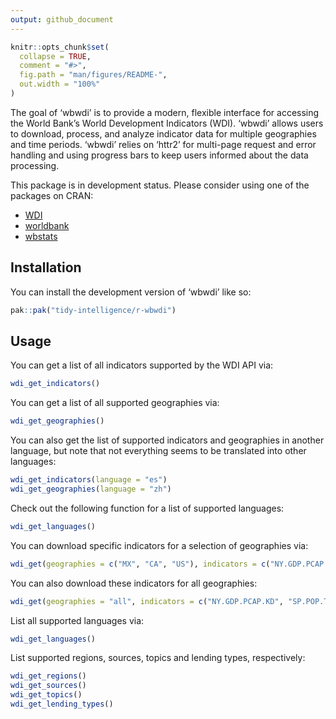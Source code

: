 ```yaml
---
output: github_document
---
```


<!-- README.md is generated from README.Rmd. Please edit that file -->

```r
knitr::opts_chunk$set(
  collapse = TRUE,
  comment = "#>",
  fig.path = "man/figures/README-",
  out.width = "100%"
)
```

The goal of 'wbwdi' is to provide a modern, flexible interface for accessing the World Bank’s World Development Indicators (WDI). 'wbwdi' allows users to download, process, and analyze indicator data for multiple geographies and time periods. 'wbwdi' relies on 'httr2' for multi-page request and error handling and using progress bars to keep users informed about the data processing.

This package is in development status. Please consider using one of the packages on CRAN:

- [WDI](https://cran.r-project.org/web/packages/WDI/index.html)
- [worldbank](https://cran.r-project.org/web/packages/worldbank/index.html)
- [wbstats](https://cran.r-project.org/web/packages/wbstats/index.html)

## Installation

You can install the development version of 'wbwdi' like so:

``` r
pak::pak("tidy-intelligence/r-wbwdi")
```

## Usage

You can get a list of all indicators supported by the WDI API via:

```r
wdi_get_indicators()
```

You can get a list of all supported geographies via:

```r
wdi_get_geographies()
```

You can also get the list of supported indicators and geographies in another language, but note that not everything seems to be translated into other languages:

```r
wdi_get_indicators(language = "es")
wdi_get_geographies(language = "zh")
```

Check out the following function for a list of supported languages:

```r
wdi_get_languages()
```

You can download specific indicators for a selection of geographies via:

```r
wdi_get(geographies = c("MX", "CA", "US"), indicators = c("NY.GDP.PCAP.KD", "SP.POP.TOTL"))
```

You can also download these indicators for all geographies:

```r
wdi_get(geographies = "all", indicators = c("NY.GDP.PCAP.KD", "SP.POP.TOTL"))
```

List all supported languages via:

```r
wdi_get_languages()
```

List supported regions, sources, topics and lending types, respectively:

```r
wdi_get_regions()
wdi_get_sources()
wdi_get_topics()
wdi_get_lending_types()
```
